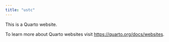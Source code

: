 ```yaml
---
title: "ustc"
---
```


This is a Quarto website.

To learn more about Quarto websites visit <https://quarto.org/docs/websites>.
